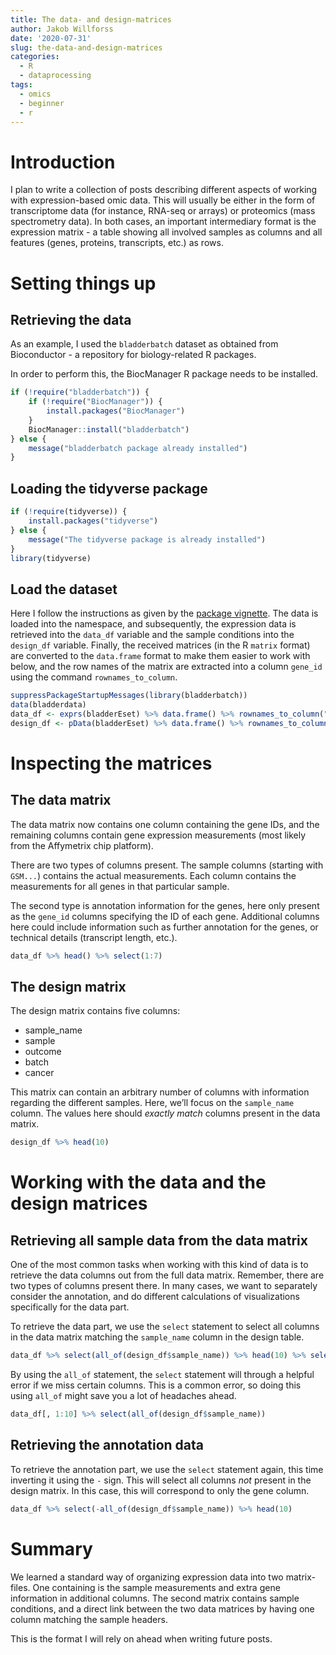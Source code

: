 ```yaml
---
title: The data- and design-matrices
author: Jakob Willforss
date: '2020-07-31'
slug: the-data-and-design-matrices
categories:
  - R
  - dataprocessing
tags:
  - omics
  - beginner
  - r
---
```


# Introduction

I plan to write a collection of posts describing different aspects of working with expression-based omic data. This will usually be either in the form of transcriptome data (for instance, RNA-seq or arrays) or proteomics (mass spectrometry data). In both cases, an important intermediary format is the expression matrix - a table showing all involved samples as columns and all features (genes, proteins, transcripts, etc.) as rows.

# Setting things up

## Retrieving the data

As an example, I used the `bladderbatch` dataset as obtained from Bioconductor - a repository for biology-related R packages.

In order to perform this, the BiocManager R package needs to be installed.

```r
if (!require("bladderbatch")) {
    if (!require("BiocManager")) {
        install.packages("BiocManager")
    }
    BiocManager::install("bladderbatch")
} else {
    message("bladderbatch package already installed")
}


```

## Loading the tidyverse package

```r
if (!require(tidyverse)) {
    install.packages("tidyverse")
} else {
    message("The tidyverse package is already installed")
}
library(tidyverse)
```

## Load the dataset

Here I follow the instructions as given by the [package vignette](https://www.bioconductor.org/packages/release/data/experiment/vignettes/bladderbatch/inst/doc/bladderbatch.pdf).
The data is loaded into the namespace, and subsequently, the expression data is retrieved into the `data_df` variable and the sample conditions into the `design_df` variable.
Finally, the received matrices (in the R `matrix` format) are converted to the `data.frame` format to make them easier to work with below, and the row names of the matrix are extracted into a column `gene_id` using the command `rownames_to_column`.

```r
suppressPackageStartupMessages(library(bladderbatch))
data(bladderdata)
data_df <- exprs(bladderEset) %>% data.frame() %>% rownames_to_column("gene_id")
design_df <- pData(bladderEset) %>% data.frame() %>% rownames_to_column("sample_name")
```

# Inspecting the matrices

## The data matrix

The data matrix now contains one column containing the gene IDs, and the remaining columns contain gene expression measurements (most likely from the Affymetrix chip platform).

There are two types of columns present. The sample columns (starting with `GSM...`) contains the actual measurements. Each column contains the measurements for all genes in that particular sample.

The second type is annotation information for the genes, here only present as the `gene_id` columns specifying the ID of each gene. Additional columns here could include information such as further annotation for the genes, or technical details (transcript length, etc.).

```r
data_df %>% head() %>% select(1:7)
```

## The design matrix

The design matrix contains five columns:

* sample_name
* sample
* outcome
* batch
* cancer

This matrix can contain an arbitrary number of columns with information regarding the different samples. Here, we'll focus on the `sample_name` column. The values here should *exactly match* columns present in the data matrix. 

```r
design_df %>% head(10)
```

# Working with the data and the design matrices

## Retrieving all sample data from the data matrix

One of the most common tasks when working with this kind of data is to retrieve the data columns out from the full data matrix. Remember, there are two types of columns present there. In many cases, we want to separately consider the annotation, and do different calculations of visualizations specifically for the data part.

To retrieve the data part, we use the `select` statement to select all columns in the data matrix matching the `sample_name` column in the design table.

```r
data_df %>% select(all_of(design_df$sample_name)) %>% head(10) %>% select(1:7)
```

By using the `all_of` statement, the `select` statement will through a helpful error if we miss certain columns. This is a common error, so doing this using `all_of` might save you a lot of headaches ahead.

```r
data_df[, 1:10] %>% select(all_of(design_df$sample_name))
```

## Retrieving the annotation data

To retrieve the annotation part, we use the `select` statement again, this time inverting it using the `-` sign. This will select all columns *not* present in the design matrix. In this case, this will correspond to only the gene column.

```r
data_df %>% select(-all_of(design_df$sample_name)) %>% head(10)
```

# Summary

We learned a standard way of organizing expression data into two matrix-files. One containing is the sample measurements and extra gene information in additional columns. The second matrix contains sample conditions, and a direct link between the two data matrices by having one column matching the sample headers.

This is the format I will rely on ahead when writing future posts.